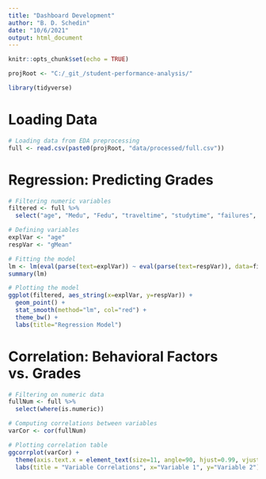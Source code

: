 ```yaml
---
title: "Dashboard Development"
author: "B. D. Schedin"
date: "10/6/2021"
output: html_document
---
```


```r

knitr::opts_chunk$set(echo = TRUE)

projRoot <- "C:/_git_/student-performance-analysis/"

library(tidyverse)

```

# Loading Data
```r

# Loading data from EDA preprocessing
full <- read.csv(paste0(projRoot, "data/processed/full.csv"))

```


# Regression: Predicting Grades
```r

# Filtering numeric variables
filtered <- full %>%
  select("age", "Medu", "Fedu", "traveltime", "studytime", "failures", "famrel", "freetime", "goout", "Dalc", "Walc", "health", "absences", "G1", "G2", "G3", "gMean")

# Defining variables
explVar <- "age"
respVar <- "gMean"

# Fitting the model
lm <- lm(eval(parse(text=explVar)) ~ eval(parse(text=respVar)), data=filtered)
summary(lm)

# Plotting the model
ggplot(filtered, aes_string(x=explVar, y=respVar)) +
  geom_point() +
  stat_smooth(method="lm", col="red") +
  theme_bw() +
  labs(title="Regression Model")

```

# Correlation: Behavioral Factors vs. Grades
```r

# Filtering on numeric data
fullNum <- full %>%
  select(where(is.numeric))

# Computing correlations between variables
varCor <- cor(fullNum)

# Plotting correlation table
ggcorrplot(varCor) + 
  theme(axis.text.x = element_text(size=11, angle=90, hjust=0.99, vjust=0.3), axis.text.y=element_text(size=11)) + 
  labs(title = "Variable Correlations", x="Variable 1", y="Variable 2")

```

